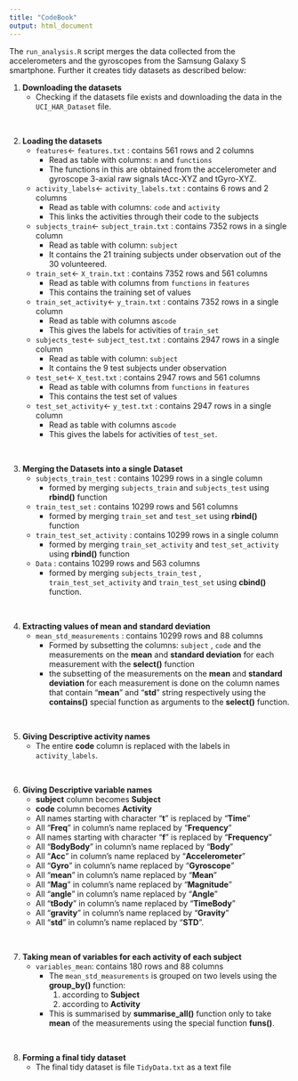 ```yaml
---
title: "CodeBook"
output: html_document
---
```



The `run_analysis.R` script merges the data collected from the accelerometers and the gyroscopes from the Samsung Galaxy S smartphone. Further it creates tidy datasets as described below:

1. **Downloading the datasets**
    + Checking if the datasets file exists and downloading the data in the `UCI_HAR_Dataset` file. <p>&nbsp;</p>

1. **Loading the datasets**
    + `features`<- `features.txt` : contains 561 rows and 2 columns
        + Read as table with columns: `n` and `functions`
        + The functions in this are obtained from the accelerometer and gyroscope 3-axial raw signals tAcc-XYZ and tGyro-XYZ.
    + `activity_labels`<- `activity_labels.txt` : contains 6 rows and 2 columns
        + Read as table with columns: `code` and `activity`
        + This links the activities through their code to the subjects
    + `subjects_train`<- `subject_train.txt` : contains 7352 rows in a single column
        + Read as table with column: `subject`
        + It contains the 21 training subjects under observation out of the 30 volunteered.
    + `train_set`<- `X_train.txt` : contains 7352 rows and 561 columns
        + Read as table with columns from `functions` in `features`
        + This contains the training set of values
    + `train_set_activity`<- `y_train.txt` : contains 7352 rows in a single column
        + Read as table with columns as`code`
        + This gives the labels for activities of `train_set`
    + `subjects_test`<- `subject_test.txt` : contains 2947 rows in a single column
        + Read as table with column: `subject`
        + It contains the 9 test subjects under observation
    + `test_set`<- `X_test.txt` : contains 2947 rows and 561 columns
        + Read as table with columns from `functions` in `features`
        + This contains the test set of values
    + `test_set_activity`<- `y_test.txt` : contains 2947 rows in a single column
        + Read as table with columns as`code`
        + This gives the labels for activities of `test_set`. <p>&nbsp;</p>

1. **Merging the Datasets into a single Dataset**
    + `subjects_train_test` : contains 10299 rows in a single column
        + formed by merging `subjects_train` and `subjects_test` using **rbind()** function
    + `train_test_set` : contains 10299 rows and 561 columns
        + formed by merging `train_set` and `test_set` using **rbind()** function
    + `train_test_set_activity` : contains 10299 rows in a single column
        + formed by merging `train_set_activity` and `test_set_activity` using **rbind()** function 
    + `Data` : contains 10299 rows and 563 columns
        + formed by merging `subjects_train_test` , `train_test_set_activity` and `train_test_set` using **cbind()** function. <p>&nbsp;</p>

1. **Extracting values of mean and standard deviation**
    + `mean_std_measurements` : contains 10299 rows and 88 columns
        + Formed by subsetting the columns: `subject` , `code` and the measurements on the **mean** and **standard deviation** for each measurement with the **select()** function 
        + the subsetting of the measurements on the **mean** and **standard deviation** for each measurement is done on the column names that contain "**mean**" and "**std**" string respectively using the **contains()** special function as arguments to the **select()** function. <p>&nbsp;</p>
        
1. **Giving Descriptive activity names**
    + The entire **code** column is replaced with the labels in `activity_labels`.  <p>&nbsp;</p>
        
1. **Giving Descriptive variable names**
    + **subject** column becomes **Subject**
    + **code** column becomes **Activity**
    + All names starting with character "**t**" is replaced by "**Time**"
    + All "**Freq**" in column's name replaced by "**Frequency**"
    + All names starting with character "**f**" is replaced by "**Frequency**"
    + All "**BodyBody**" in column's name replaced by "**Body**"
    + All "**Acc**" in column's name replaced by "**Accelerometer**"
    + All "**Gyro**" in column's name replaced by "**Gyroscope**"
    + All "**mean**" in column's name replaced by "**Mean**"
    + All "**Mag**" in column's name replaced by "**Magnitude**"
    + All "**angle**" in column's name replaced by "**Angle**"
    + All "**tBody**" in column's name replaced by "**TimeBody**"
    + All "**gravity**" in column's name replaced by "**Gravity**"
    + All "**std**" in column's name replaced by "**STD**". <p>&nbsp;</p>
        
1. **Taking mean of variables for each activity of each subject**
    + `variables_mean`: contains 180 rows and 88 columns
        + The `mean_std_measurements` is grouped on two levels using the **group_by()** function: 
            1. according to **Subject**
            1. according to **Activity**
        + This is summarised by **summarise_all()** function only to take **mean** of the measurements using the special function **funs()**. <p>&nbsp;</p> 
        
1. **Forming a final tidy dataset**
    + The final tidy dataset is file `TidyData.txt` as a text file

            
            

